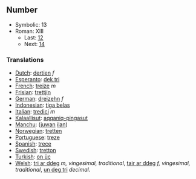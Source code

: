 ==Number==

*Symbolic: 13
*Roman: XIII
**Last: [[12]]
**Next: [[14]]

===Translations===

*[[Dutch]]: [[dertien]] ''f''
*[[Esperanto]]: [[dek tri]]
*[[French]]: [[treize]] ''m''
*[[Frisian]]: [[trettjin]]
*[[German]]: [[dreizehn]] ''f''
*[[Indonesian]]: [[tiga belas]]
*[[Italian]]: [[tredici]] ''m''
*[[Kalaallisut]]: [[aqqaniq-pingasut]]
*[[Manchu]]: ([[juwan]] [[ilan]])
*[[Norwegian]]: [[tretten]]
*[[Portuguese]]: [[treze]]
*[[Spanish]]: [[trece]]
*[[Swedish]]: [[tretton]]
*[[Turkish]]: [[on üç]]
*[[Welsh]]: [[tri ar ddeg]] ''m, vingesimal, traditional'', [[tair ar ddeg]] ''f, vingesimal, traditional'', [[un deg tri]] ''decimal''.